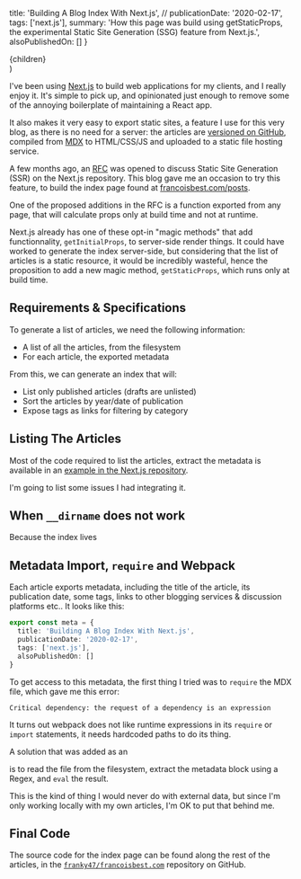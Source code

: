 
  title: 'Building A Blog Index With Next.js',
  // publicationDate: '2020-02-17',
  tags: ['next.js'],
  summary:
    'How this page was build using getStaticProps, the experimental Static Site Generation (SSG) feature from Next.js.',
  alsoPublishedOn: []
}

  <Article meta={meta} {...props}>
    {children}
  </Article>
)

<!----------------------------------------------------------------------------->

I've been using [Next.js](https://nextjs.org/) to build web applications for
my clients, and I really enjoy it. It's simple to pick up, and opinionated just
enough to remove some of the annoying boilerplate of maintaining a React app.

It also makes it very easy to export static sites, a feature I use for this
very blog, as there is no need for a server: the articles are
[versioned on GitHub](https://github.com/franky47/francoisbest.com/tree/develop/src/pages/posts),
compiled from [MDX](https://mdxjs.com) to HTML/CSS/JS and uploaded to a static
file hosting service.

A few months ago, an [RFC](https://github.com/zeit/next.js/issues/9524)
was opened to discuss Static Site Generation (SSR) on the Next.js repository.
This blog gave me an occasion to try this feature, to build the index page
found at [francoisbest.com/posts](/posts).

One of the proposed additions in the RFC is a function exported from any page,
that will calculate props only at build time and not at runtime.

Next.js already has one of these opt-in "magic methods" that add functionnality,
`getInitialProps`, to server-side render things. It could have worked to
generate the index server-side, but considering that the list of articles is
a static resource, it would be incredibly wasteful, hence the proposition to
add a new magic method, `getStaticProps`, which runs only at build time.

## Requirements & Specifications

To generate a list of articles, we need the following information:

- A list of all the articles, from the filesystem
- For each article, the exported metadata

From this, we can generate an index that will:

- List only published articles (drafts are unlisted)
- Sort the articles by year/date of publication
- Expose tags as links for filtering by category

## Listing The Articles

Most of the code required to list the articles, extract the metadata is
available in an
[example in the Next.js repository](https://github.com/zeit/next.js/blob/canary/examples/blog-starter/posts/get-blog-posts.js).

I'm going to list some issues I had integrating it.

## When `__dirname` does not work

Because the index lives

## Metadata Import, `require` and Webpack

Each article exports metadata, including the title of the article, its
publication date, some tags, links to other blogging services & discussion
platforms etc..
It looks like this:

```ts
export const meta = {
  title: 'Building A Blog Index With Next.js',
  publicationDate: '2020-02-17',
  tags: ['next.js'],
  alsoPublishedOn: []
}
```

To get access to this metadata, the first thing I tried was to `require` the
MDX file, which gave me this error:

```
Critical dependency: the request of a dependency is an expression
```

It turns out webpack does not like runtime expressions in its `require` or
`import` statements, it needs hardcoded paths to do its thing.

A solution that was added as an

is to read the file from the filesystem, extract the metadata block using
a Regex, and `eval` the result.

This is the kind of thing I would never do with external data, but since I'm
only working locally with my own articles, I'm OK to put that behind me.

## Final Code

The source code for the index page can be found along the rest of the articles,
in the [`franky47/francoisbest.com`](https://github.com/franky47/francoisbest.com/blob/d057962039e55262e7629281a6193175bc524e72/src/pages/posts/index.tsx)
repository on GitHub.
